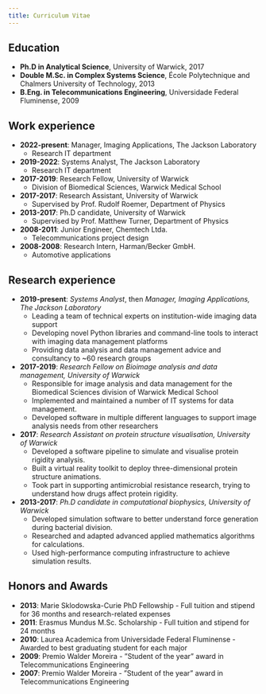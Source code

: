 ```yaml
---
title: Curriculum Vitae
---
```


## Education

- **Ph.D in Analytical Science**, University of Warwick, 2017
- **Double M.Sc. in Complex Systems Science**, École Polytechnique and Chalmers University of Technology, 2013
- **B.Eng. in Telecommunications Engineering**, Universidade Federal Fluminense, 2009

## Work experience

- **2022-present**: Manager, Imaging Applications, The Jackson Laboratory
    - Research IT department
- **2019-2022**: Systems Analyst, The Jackson Laboratory
    - Research IT department
- **2017-2019**: Research Fellow, University of Warwick
    - Division of Biomedical Sciences, Warwick Medical School
- **2017-2017**: Research Assistant, University of Warwick
    - Supervised by Prof. Rudolf Roemer, Department of Physics
- **2013-2017**: Ph.D candidate, University of Warwick
    - Supervised by Prof. Matthew Turner, Department of Physics
- **2008-2011**: Junior Engineer, Chemtech Ltda.
    - Telecommunications project design
- **2008-2008**: Research Intern, Harman/Becker GmbH.
    - Automotive applications

## Research experience

- **2019-present**: _Systems Analyst_, then _Manager, Imaging Applications, The Jackson Laboratory_
    - Leading a team of technical experts on institution-wide imaging data support
    - Developing novel Python libraries and command-line tools to interact with imaging data management platforms
    - Providing data analysis and data management advice and consultancy to ~60 research groups

- **2017-2019**: _Research Fellow on Bioimage analysis and data management, University of Warwick_
    - Responsible for image analysis and data management for the Biomedical Sciences division of Warwick Medical School
    - Implemented and maintained a number of IT systems for data management.
    - Developed software in multiple different languages to support image analysis needs from other researchers

- **2017**: _Research Assistant on protein structure visualisation, University of Warwick_
    - Developed a software pipeline to simulate and visualise protein rigidity analysis.
    - Built a virtual reality toolkit to deploy three-dimensional protein structure animations.
    - Took part in supporting antimicrobial resistance research, trying to understand how drugs affect protein rigidity.

- **2013-2017**: _Ph.D candidate in computational biophysics, University of Warwick_
    - Developed simulation software to better understand force generation during bacterial division.
    - Researched and adapted advanced applied mathematics algorithms for calculations.
    - Used high-performance computing infrastructure to achieve simulation results.


## Honors and Awards

- **2013**: Marie Sklodowska-Curie PhD Fellowship - Full tuition and stipend for 36 months and research-related expenses
- **2011**: Erasmus Mundus M.Sc. Scholarship - Full tuition and stipend for 24 months
- **2010**: Laurea Academica from Universidade Federal Fluminense - Awarded to best graduating student for each major
- **2009**: Premio Walder Moreira - ”Student of the year” award in Telecommunications Engineering
- **2007**: Premio Walder Moreira - ”Student of the year” award in Telecommunications Engineering